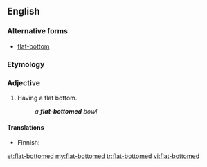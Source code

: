==English==

===Alternative forms===
* [[flat-bottom]]

===Etymology===
{{compound|flat|bottomed}}

===Adjective===
{{en-adj|head=[[flat]]-[[bottomed]]}}

# Having a flat bottom.
#: ''a '''flat-bottomed''' bowl''

====Translations====
{{trans-top|having a flat bottom}}
* Finnish: {{t|fi|litteäpohjainen}}
{{trans-mid}}
{{trans-bottom}}

[[et:flat-bottomed]]
[[my:flat-bottomed]]
[[tr:flat-bottomed]]
[[vi:flat-bottomed]]
